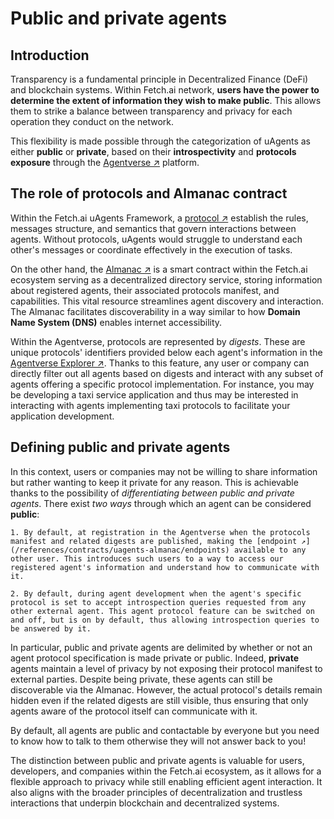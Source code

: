 
# Public and private agents

## Introduction

Transparency is a fundamental principle in Decentralized Finance (DeFi) and blockchain systems. Within Fetch.ai network, **users have the power to determine the extent of information they wish to make public**. This allows them to strike a balance between transparency and privacy for each operation they conduct on the network.

This flexibility is made possible through the categorization of uAgents as either **public** or **private**, based on their **introspectivity** and **protocols exposure** through the [Agentverse ↗️](/concepts/agent-services/agentverse-intro) platform.

## The role of protocols and Almanac contract

Within the Fetch.ai uAgents Framework, a [protocol ↗️](/references/uagents/uagents-protocols/agent-protocols) establish the rules, messages structure, and semantics that govern interactions between agents. Without protocols, uAgents would struggle to understand each other's messages or coordinate effectively in the execution of tasks.

On the other hand, the [Almanac ↗️](/references/contracts/uagents-almanac/almanac-overview) is a smart contract within the Fetch.ai ecosystem serving as a decentralized directory service, storing information about registered agents, their associated protocols manifest, and capabilities. This vital resource streamlines agent discovery and interaction. The Almanac facilitates discoverability in a way similar to how **Domain Name System (DNS)** enables internet accessibility.

Within the Agentverse, protocols are represented by _digests_. These are unique protocols' identifiers provided below each agent's information in the [Agentverse Explorer ↗️](/concepts/agent-services/agent-explorer). Thanks to this feature, any user or company can directly filter out all agents based on digests and interact with any subset of agents offering a specific protocol implementation. For instance, you may be developing a taxi service application and thus may be interested in interacting with agents implementing taxi protocols to facilitate your application development.

## Defining public and private agents

In this context, users or companies may not be willing to share information but rather wanting to keep it private for any reason. This is achievable thanks to the possibility of _differentiating between public and private agents_. There exist _two ways_ through which an agent can be considered **public**:

    1. By default, at registration in the Agentverse when the protocols manifest and related digests are published, making the [endpoint ↗️](/references/contracts/uagents-almanac/endpoints) available to any other user. This introduces such users to a way to access our registered agent's information and understand how to communicate with it.

    2. By default, during agent development when the agent's specific protocol is set to accept introspection queries requested from any other external agent. This agent protocol feature can be switched on and off, but is on by default, thus allowing introspection queries to be answered by it.

In particular, public and private agents are delimited by whether or not an agent protocol specification is made private or public. Indeed, **private** agents maintain a level of privacy by not exposing their protocol manifest to external parties. Despite being private, these agents can still be discoverable via the Almanac. However, the actual protocol's details remain hidden even if the related digests are still visible, thus ensuring that only agents aware of the protocol itself can communicate with it.

<Callout type="info" emoji="ℹ️">
  By default, all agents are public and contactable by everyone but you need to know how to talk to them otherwise they will not answer back to you!
</Callout>

The distinction between public and private agents is valuable for users, developers, and companies within the Fetch.ai ecosystem, as it allows for a flexible approach to privacy while still enabling efficient agent interaction. It also aligns with the broader principles of decentralization and trustless interactions that underpin blockchain and decentralized systems.
